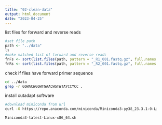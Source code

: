 ```yaml
---
title: "02-clean-data"
output: html_document
date: "2023-04-25"
---
```




list files for forward and reverse reads
```r
#set file path
path <- "../data"
ls
#make matched list of forward and reverse reads
fnFs <- sort(list.files(path, pattern = "_R1_001.fastq.gz", full.names = TRUE))
fnRs <- sort(list.files(path, pattern = "_R2_001.fastq.gz", full.names = TRUE))

```


check if files have forward primer sequence
```bash
cd ../data
grep -r GGWACWGGWTGAACWGTWTAYCCYCC .
```


install cutadapt software
```bash
#download miniconda from url
curl -O https://repo.anaconda.com/miniconda/Miniconda3-py38_23.3.1-0-Linux-x86_64.sh

Miniconda3-latest-Linux-x86_64.sh
```

